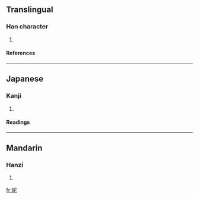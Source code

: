 ==Translingual==
===Han character===
{{Han char|rn=46|rad=山|as=05|sn=8|four=2371<sub>1</sub>|canj=山十心 (UJP)}}
# {{defn|Han|sort=山05}}
====References====
{{Han ref|kx=0309.250|dkj=07994|dj=0609.210|hdz=10768.150|uh=5CAE|ud=23726|bh=CC5B|bd=52315}}
----
==Japanese==
===Kanji===
{{ja-kanji|grade=|rs=山05}}
# {{defn|Japanese}} 
====Readings====
{{ja-readings|on=[[た]] (ta), [[だ]] (da)|kun=[[くずれるさま]] (kuzurerusama)}}
----
==Mandarin==
===Hanzi===
{{cmn-hanzi|pin=[[péi]] ([[pei2]]), [[tuó]] ([[tuo2]])|wg=p'ei<sup>2</sup>, t'o<sup>2</sup>}}
# {{defn|Mandarin}}

[[fr:岮]]